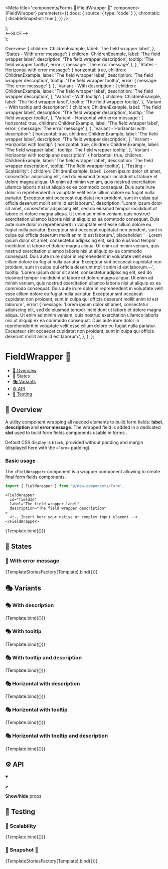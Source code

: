 

<Meta
  title="components/Forms 🦠/FieldWrapper 🧬"
  component={FieldWrapper}
  parameters={{
    docs: { source: { type: 'code' } },
    chromatic: { disableSnapshot: true },
  }}
/>

  <div className={'p-4'}>
    <FieldWrapper {...args} />
  </div>
);

  <div
    className={
      'text-white dark:text-black text-center bg-gray-700 dark:bg-gray-200 py-1 rounded'
    }
    style={{ backgroundImage: '100%' }}
  >
    &lt;--SLOT--&gt;
  </div>
);

  Overview: {
    children: ChildrenExample,
    label: 'The field wrapper label',
  },
  'States - With error message': {
    children: ChildrenExample,
    label: 'The field wrapper label',
    description: 'The field wrapper description',
    tooltip: 'The field wrapper tooltip',
    error: { message: 'The error message' },
  },
  'States - Horizontal with error message': {
    horizontal: true,
    children: ChildrenExample,
    label: 'The field wrapper label',
    description: 'The field wrapper description',
    tooltip: 'The field wrapper tooltip',
    error: { message: 'The error message' },
  },
  'Variant - With description': {
    children: ChildrenExample,
    label: 'The field wrapper label',
    description: 'The field wrapper description',
  },
  'Variant - With tooltip': {
    children: ChildrenExample,
    label: 'The field wrapper label',
    tooltip: 'The field wrapper tooltip',
  },
  'Variant - With tooltip and description': {
    children: ChildrenExample,
    label: 'The field wrapper label',
    description: 'The field wrapper description',
    tooltip: 'The field wrapper tooltip',
  },
  'Variant - Horizontal with error message': {
    horizontal: true,
    children: ChildrenExample,
    label: 'The field wrapper label',
    error: { message: 'The error message' },
  },
  'Variant - Horizontal with description': {
    horizontal: true,
    children: ChildrenExample,
    label: 'The field wrapper label',
    description: 'The field wrapper description',
  },
  'Variant - Horizontal with tooltip': {
    horizontal: true,
    children: ChildrenExample,
    label: 'The field wrapper label',
    tooltip: 'The field wrapper tooltip',
  },
  'Variant - Horizontal with tooltip and description': {
    horizontal: true,
    children: ChildrenExample,
    label: 'The field wrapper label',
    description: 'The field wrapper description',
    tooltip: 'The field wrapper tooltip',
  },
  'Testing - Scalability': {
    children: ChildrenExample,
    label:
      'Lorem ipsum dolor sit amet, consectetur adipiscing elit, sed do eiusmod tempor incididunt ut labore et dolore magna aliqua. Ut enim ad minim veniam, quis nostrud exercitation ullamco laboris nisi ut aliquip ex ea commodo consequat. Duis aute irure dolor in reprehenderit in voluptate velit esse cillum dolore eu fugiat nulla pariatur. Excepteur sint occaecat cupidatat non proident, sunt in culpa qui officia deserunt mollit anim id est laborum.',
    description:
      'Lorem ipsum dolor sit amet, consectetur adipiscing elit, sed do eiusmod tempor incididunt ut labore et dolore magna aliqua. Ut enim ad minim veniam, quis nostrud exercitation ullamco laboris nisi ut aliquip ex ea commodo consequat. Duis aute irure dolor in reprehenderit in voluptate velit esse cillum dolore eu fugiat nulla pariatur. Excepteur sint occaecat cupidatat non proident, sunt in culpa qui officia deserunt mollit anim id est laborum.',
    placeholder:
      '--Lorem ipsum dolor sit amet, consectetur adipiscing elit, sed do eiusmod tempor incididunt ut labore et dolore magna aliqua. Ut enim ad minim veniam, quis nostrud exercitation ullamco laboris nisi ut aliquip ex ea commodo consequat. Duis aute irure dolor in reprehenderit in voluptate velit esse cillum dolore eu fugiat nulla pariatur. Excepteur sint occaecat cupidatat non proident, sunt in culpa qui officia deserunt mollit anim id est laborum.--',
    tooltip:
      'Lorem ipsum dolor sit amet, consectetur adipiscing elit, sed do eiusmod tempor incididunt ut labore et dolore magna aliqua. Ut enim ad minim veniam, quis nostrud exercitation ullamco laboris nisi ut aliquip ex ea commodo consequat. Duis aute irure dolor in reprehenderit in voluptate velit esse cillum dolore eu fugiat nulla pariatur. Excepteur sint occaecat cupidatat non proident, sunt in culpa qui officia deserunt mollit anim id est laborum.',
    error: {
      message:
        'Lorem ipsum dolor sit amet, consectetur adipiscing elit, sed do eiusmod tempor incididunt ut labore et dolore magna aliqua. Ut enim ad minim veniam, quis nostrud exercitation ullamco laboris nisi ut aliquip ex ea commodo consequat. Duis aute irure dolor in reprehenderit in voluptate velit esse cillum dolore eu fugiat nulla pariatur. Excepteur sint occaecat cupidatat non proident, sunt in culpa qui officia deserunt mollit anim id est laborum.',
    },
  },
};

# FieldWrapper 🧬

- [🧰 Overview](#-overview)
- [🔁 States](#-states)
- [🎭 Variants](#-variants)
- [⚙️ API](#-api)
- [🧪 Testing](#-testing)

## 🧰 Overview

A utility component wrapping all needed elements to build form fields: **label**, **description** and **error message**.
The wrapped field is added in a dedicated **slot** used to build form fields components usable in forms .

Default CSS display is `block`, provided without padding and margin (displayed here with the `<Form>` padding).

### Basic usage

The `<FieldWrapper>` component is a wrapper component allowing to create final form fields components.

```ts
import { FieldWrapper } from '@/new-components/Form';
```

```tsx
<FieldWrapper
  id="fieldId"
  label="The field wrapper label"
  description="The field wrapper description"
>
  <!-- Insert here your native or complex input element -->
</FieldWrapper>
```

<Canvas>
  <Story name="Overview" args={stories['Overview']}>
    {Template.bind({})}
  </Story>
</Canvas>

## 🔁 States

### 🔁 With error message

<Canvas>
  <Story
    name="States - With error message"
    args={{
      'States - With error message': stories['States - With error message'],
      'States - Horizontal with error message':
        stories['States - Horizontal with error message'],
    }}
  >
    {TemplateStoriesFactory(Template).bind({})}
  </Story>
</Canvas>

## 🎭 Variants

### 🎭 With description

<Canvas>
  <Story
    name="Variant - With description"
    args={stories['Variant - With description']}
  >
    {Template.bind({})}
  </Story>
</Canvas>

### 🎭 With tooltip

<Canvas>
  <Story name="Variant - With tooltip" args={stories['Variant - With tooltip']}>
    {Template.bind({})}
  </Story>
</Canvas>

### 🎭 With tooltip and description

<Canvas>
  <Story
    name="Variant - With tooltip and description"
    args={stories['Variant - With tooltip and description']}
  >
    {Template.bind({})}
  </Story>
</Canvas>

### 🎭 Horizontal with description

<Canvas>
  <Story
    name="Variant - Horizontal with description"
    args={stories['Variant - Horizontal with description']}
  >
    {Template.bind({})}
  </Story>
</Canvas>

### 🎭 Horizontal with tooltip

<Canvas>
  <Story
    name="Variant - Horizontal with tooltip"
    args={stories['Variant - Horizontal with tooltip']}
  >
    {Template.bind({})}
  </Story>
</Canvas>

### 🎭 Horizontal with tooltip and description

<Canvas>
  <Story
    name="Variant - Horizontal with tooltip and description"
    args={stories['Variant - Horizontal with tooltip and description']}
  >
    {Template.bind({})}
  </Story>
</Canvas>

## ⚙️ API

<details open>
  <summary className="mdx-collapsible-section">
    <p className="mdx-collapsible-section__chevron">
      <strong>&gt;</strong>
    </p>
    <p className="mdx-collapsible-section__label">
      <strong>Show/hide</strong> props
    </p>
  </summary>
  <ArgsTable story="Overview" />
</details>

## 🧪 Testing

### 🧪 Scalability

<Canvas>
  <Story name="Testing - Scalability" args={stories['Testing - Scalability']}>
    {Template.bind({})}
  </Story>
</Canvas>

### 🧪 Snapshot 📸

<Canvas>
  <Story
    name="Testing - Snapshot"
    args={stories}
    parameters={{
      chromatic: { disableSnapshot: false },
    }}
  >
    {TemplateStoriesFactory(Template).bind({})}
  </Story>
</Canvas>
